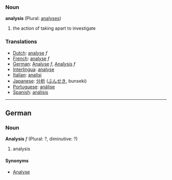 === Noun ===
'''analysis''' (Plural: [[analyses]])

# the action of taking apart to investigate

=== Translations === 
*[[Dutch]]: [[analyse]] ''f''
*[[French]]: [[analyse]] ''f''
*[[German]]: [[Analyse]] ''f'', [[Analysis]] ''f''
*[[Interlingua]]: [[analyse]] 
*[[Italian]]: [[analisi]]
*[[Japanese]]: [[分析]] ([[ぶんせき]], bunseki)
*[[Portuguese]]: [[análise]] 
*[[Spanish]]: [[análisis]]

----
==German==
===Noun===
'''Analysis''' ''f'' (Plural: ?, diminutive: ?)

# analysis

====Synonyms====
*[[Analyse]]